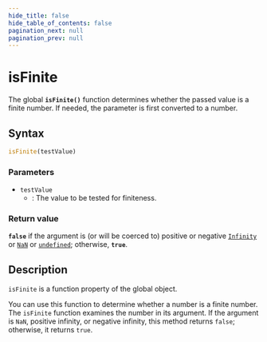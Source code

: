 ```yaml
---
hide_title: false
hide_table_of_contents: false
pagination_next: null
pagination_prev: null
---
```

# isFinite

The global **`isFinite()`** function determines whether the
passed value is a finite number. If needed, the parameter is first converted to a
number.

## Syntax

```js
isFinite(testValue)
```

### Parameters

- `testValue`
  - : The value to be tested for finiteness.

### Return value

**`false`** if the argument is (or will be coerced to) positive
or negative [`Infinity`](./Infinity.md) or [`NaN`](./NaN.md) or [`undefined`](./undefined.md);
otherwise, **`true`**.

## Description

`isFinite` is a function property of the global object.

You can use this function to determine whether a number is a finite number. The
`isFinite` function examines the number in its argument. If the argument is
`NaN`, positive infinity, or negative infinity, this method returns
`false`; otherwise, it returns `true`.

